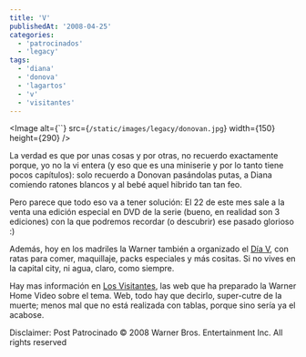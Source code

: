 ```yaml
---
title: 'V'
publishedAt: '2008-04-25'
categories:
  - 'patrocinados'
  - 'legacy'
tags:
  - 'diana'
  - 'donova'
  - 'lagartos'
  - 'v'
  - 'visitantes'
---
```


<Image
alt={\`\`} src={`/static/images/legacy/donovan.jpg`}
width={150}
height={290}
/>

La verdad es que por unas cosas y por otras, no recuerdo exactamente porque, yo no la vi entera (y eso que es una miniserie y por lo tanto tiene pocos capítulos): solo recuerdo a Donovan pasándolas putas, a Diana comiendo ratones blancos y al bebé aquel hibrido tan tan feo.

Pero parece que todo eso va a tener solución: El 22 de este mes sale a la venta una edición especial en DVD de la serie (bueno, en realidad son 3 ediciones) con la que podremos recordar (o descubrir) ese pasado glorioso :)

Además, hoy en los madriles la Warner también a organizado el [Día V](http://losvisitantes.com/?page_id=3), con ratas para comer, maquillaje, packs especiales y más cositas. Si no vives en la capital city, ni agua, claro, como siempre.

Hay mas información en [Los Visitantes](http://losvisitantes.com/), las web que ha preparado la Warner Home Video sobre el tema. Web, todo hay que decirlo, super-cutre de la muerte; menos mal que no está realizada con tablas, porque sino sería ya el acabose.

Disclaimer: Post Patrocinado © 2008 Warner Bros. Entertainment Inc. All rights reserved
